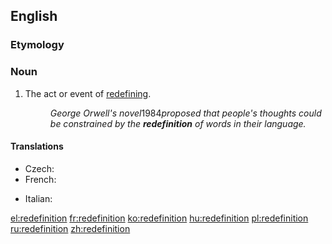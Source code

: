 {{also|redéfinition}}
==English==

===Etymology===
{{prefix|re|definition|lang=en}}

===Noun===
{{en-noun}}

# The act or event of [[redefine|redefining]].
#: ''George Orwell's novel ''1984'' proposed that people's thoughts could be constrained by the '''redefinition''' of words in their language.''

====Translations====
{{trans-top|act or event of redefining}}
* Czech: {{t|cs|redefinice|f}}
* French: {{t+|fr|redéfinition|f}}
{{trans-mid}}
* Italian: {{t|it|ridefinizione|f}}
{{trans-bottom}}

[[el:redefinition]]
[[fr:redefinition]]
[[ko:redefinition]]
[[hu:redefinition]]
[[pl:redefinition]]
[[ru:redefinition]]
[[zh:redefinition]]
